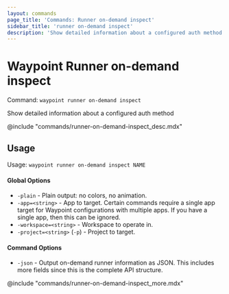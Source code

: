 ```yaml
---
layout: commands
page_title: 'Commands: Runner on-demand inspect'
sidebar_title: 'runner on-demand inspect'
description: 'Show detailed information about a configured auth method'
---
```


# Waypoint Runner on-demand inspect

Command: `waypoint runner on-demand inspect`

Show detailed information about a configured auth method

@include "commands/runner-on-demand-inspect_desc.mdx"

## Usage

Usage: `waypoint runner on-demand inspect NAME`

#### Global Options

- `-plain` - Plain output: no colors, no animation.
- `-app=<string>` - App to target. Certain commands require a single app target for Waypoint configurations with multiple apps. If you have a single app, then this can be ignored.
- `-workspace=<string>` - Workspace to operate in.
- `-project=<string>` (`-p`) - Project to target.

#### Command Options

- `-json` - Output on-demand runner information as JSON. This includes more fields since this is the complete API structure.

@include "commands/runner-on-demand-inspect_more.mdx"
